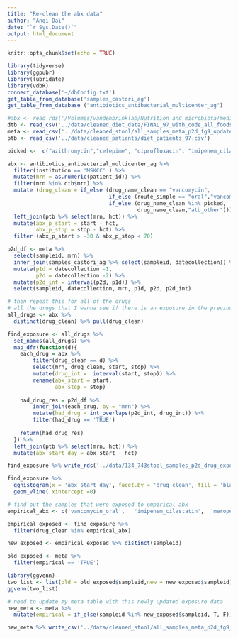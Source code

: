```yaml
---
title: "Re-clean the abx data"
author: "Anqi Dai"
date: "`r Sys.Date()`"
output: html_document
---
```


```r
knitr::opts_chunk$set(echo = TRUE)
```

```r
library(tidyverse)
library(ggpubr)
library(lubridate)
library(vdbR)
connect_database('~/dbConfig.txt')
get_table_from_database('samples_castori_ag')
get_table_from_database ("antibiotics_antibacterial_multicenter_ag")
```

```r
#abx <- read_rds('/Volumes/vandenbrinklab/Nutrition and microbiota/medication_exposures/meds_nutrition_batch1_2022-11-29.rds')
dtb <- read_csv('../data/cleaned_diet_data/FINAL_97_with_code_all_foods_drt_with_EN_finalized.csv')
meta <- read_csv('../data/cleaned_stool/all_samples_meta_p2d_fg9_updated.csv')
ptb <- read_csv('../data/cleaned_patients/diet_patients_97.csv')
```

```r
picked <-  c("azithromycin","cefepime", "ciprofloxacin", "imipenem_cilastatin", "ertapenem","levofloxacin","linezolid","meropenem","metronidazole","piperacillin_tazobactam","sulfamethoxazole_trimethoprim")

abx <- antibiotics_antibacterial_multicenter_ag %>% 
  filter(institution == 'MSKCC' ) %>% 
  mutate(mrn = as.numeric(patient_id)) %>% 
  filter(mrn %in% dtb$mrn) %>% 
  mutate (drug_clean = if_else (drug_name_clean == "vancomycin",
                                if_else (route_simple == "oral","vancomycin_oral", "vancomycin_iv"),
                                if_else (drug_name_clean %in% picked, 
                                         drug_name_clean,"atb_other"))) %>% 
  left_join(ptb %>% select(mrn, hct)) %>% 
  mutate(abx_p_start = start - hct,
         abx_p_stop = stop - hct) %>% 
  filter (abx_p_start > -30 & abx_p_stop < 70) 
```


```r
p2d_df <- meta %>% 
  select(sampleid, mrn) %>% 
  inner_join(samples_castori_ag %>% select(sampleid, datecollection)) %>% 
  mutate(p1d = datecollection -1,
         p2d = datecollection -2) %>% 
  mutate(p2d_int = interval(p2d, p1d)) %>% 
  select(sampleid, datecollection, mrn, p1d, p2d, p2d_int)

# then repeat this for all of the drugs
# all the drugs that I wanna see if there is an exposure in the previous 2 days
all_drugs <- abx %>% 
  distinct(drug_clean) %>% pull(drug_clean)

find_exposure <- all_drugs %>% 
  set_names(all_drugs) %>% 
  map_dfr(function(d){
    each_drug = abx %>% 
        filter(drug_clean == d) %>% 
        select(mrn, drug_clean, start, stop) %>% 
        mutate(drug_int =  interval(start, stop)) %>% 
        rename(abx_start = start,
               abx_stop = stop)
    
    had_drug_res = p2d_df %>% 
        inner_join(each_drug, by = "mrn") %>% 
        mutate(had_drug = int_overlaps(p2d_int, drug_int)) %>% 
        filter(had_drug == 'TRUE')
    
    return(had_drug_res)
  }) %>% 
  left_join(ptb %>% select(mrn, hct)) %>% 
  mutate(abx_start_day = abx_start - hct)

find_exposure %>% write_rds('../data/134_743stool_samples_p2d_drug_exposure.rds')
```
```r
find_exposure %>% 
  gghistogram(x = 'abx_start_day', facet.by = 'drug_clean', fill = 'black') +
  geom_vline( xintercept =0)
```

```r
# find out the samples that were exposed to empirical abx
empirical_abx <- c('vancomycin_oral',	'imipenem_cilastatin',	'meropenem',	'ertapenem',		'cefepime',		'linezolid',	'metronidazole',	'piperacillin_tazobactam')

empirical_exposed <- find_exposure %>% 
  filter(drug_clean %in% empirical_abx)

new_exposed <- empirical_exposed %>% distinct(sampleid)

old_exposed <- meta %>% 
  filter(empirical == 'TRUE')

library(ggvenn)
two_list <- list(old = old_exposed$sampleid,new = new_exposed$sampleid)
ggvenn(two_list)

```
```r
# need to update my meta table with this newly updated exposure data
new_meta <- meta %>% 
  mutate(empirical = if_else(sampleid %in% new_exposed$sampleid, T, F))

new_meta %>% write_csv('../data/cleaned_stool/all_samples_meta_p2d_fg9_updated.csv')
```

